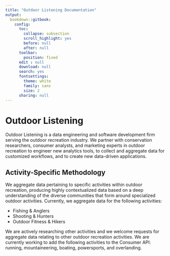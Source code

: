 ```yaml
---
title: "Outdoor Listening Documentation"
output:
  bookdown::gitbook:
    config:
      toc:
        collapse: subsection
        scroll_highlight: yes
        before: null
        after: null
      toolbar:
        position: fixed
      edit : null
      download: null
      search: yes
      fontsettings:
        theme: white
        family: sans
        size: 2
      sharing: null
---
```


# Outdoor Listening
Outdoor Listening is a data engineering and software development firm serving the outdoor recreation industry. We partner with conservation researchers, consumer analysts, and marketing experts in outdoor recreation to engineer new analytics tools, to collect and aggregate data for customized workflows, and to create new data-driven applications.

## Activity-Specific Methodology
We aggregate data pertaining to specific activities within outdoor recreation, producing highly contextualized data based on a deep understanding of the diverse communities that form around specialized outdoor activities. Currently, we aggregate data for the following activities:

- Fishing & Anglers
- Shooting & Hunters  
- Outdoor Fitness & Hikers     

We are actively researching other activities and we welcome requests for aggregate data relating to other outdoor recreation activities. We are currently working to add the following activities to the Consumer API: running, mountaineering, boating, powersports, and overlanding.
